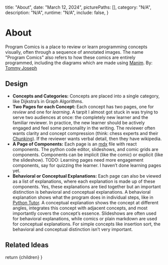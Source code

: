   title: "About",
  date: "March 12, 2024",
  picturePaths: [],
  category: "N/A",
  description: "N/A",
  runtime: "N/A",
  include: false,
}

# About

Program Comics is a place to review or learn programming concepts visually, often through a sequence of annotated images.
The name "Program Comics" also refers to how these comics are entirely programmed, including the diagrams which are made using [Manim](https://github.com/3b1b/manim). By: [Tommy Joseph](https://babbleprune.com)

## Design

- **Concepts and Categories:** Concepts are placed into a single category, like Dijkstra’s in Graph Algorithms.
- **Two Pages for each Concept:** Each concept has two pages, one for _review_ and one for _learning_.
  A tarpit I almost got stuck in was trying to serve two audiences at once: the completely new learner and the familiar reviewer.
  In practice, the new learner should be actively engaged and feel some personality in the writing.
  The reviewer often wants clarity and concept compression (think: chess experts and their [Chunking](https://www.notion.so/d58705114028435183206d2a83a0fe7a?pvs=21)).
  If the reviewer wants verbal detail, then they have wikipedia.
- **A Page of Components:** Each page is an [mdx](https://nextjs.org/docs/pages/building-your-application/configuring/mdx) file with react components.
  The python code editor, slideshows, and comic grids are components. Components can be implicit (like the comic) or explicit (like the slideshow).
  TODO: Learning pages need more engagement components, say for quizzing the learner.
  I haven’t done learning pages yet.
- **Behavioral or Conceptual Explanations:** Each page can also be viewed as a list of explanations, where each explanation is made up of these components.
  Yes, these explanations are tied together but an important distinction is behavioral and conceptual explanations.
  A behavioral explanation shows what the program does in individual steps, like in [Python Tutor](https://pythontutor.com/).
  A conceptual explanation shows the concept at different angles, integrates this concept with adjacent concepts, and most importantly covers the concept’s essence.
  Slideshows are often used for behavioral explanations, while comics or plain markdown are used for conceptual explanations. For simple concepts like insertion sort, the behavioral and conceptual distinction isn’t very important.

## Related Ideas

<RelatedIdeas />

  return <Layout meta={meta}>{children}</Layout>
}
